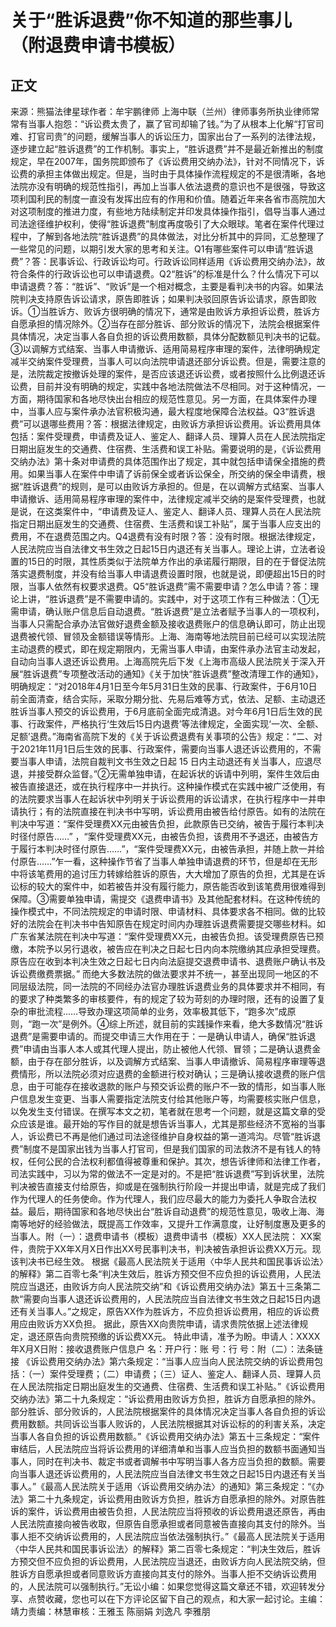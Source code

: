# 关于“胜诉退费”你不知道的那些事儿（附退费申请书模板）
## 正文
来源：熊猫法律星球作者：牟宇鹏律师 上海中联（兰州）律师事务所执业律师常常有当事人抱怨：“诉讼费太贵了，赢了官司却输了钱。”为了从根本上化解“打官司难、打官司贵”的问题，缓解当事人的诉讼压力，国家出台了一系列的法律法规，逐步建立起“胜诉退费”的工作机制。事实上，“胜诉退费”并不是最近新推出的制度规定，早在2007年，国务院即颁布了《诉讼费用交纳办法》，针对不同情况下，诉讼费的承担主体做出规定。但是，当时由于具体操作流程规定的不是很清晰，各地法院亦没有明确的规范性指引，再加上当事人依法退费的意识也不是很强，导致这项利国利民的制度一直没有发挥出应有的作用和价值。随着近年来各省市高院加大对这项制度的推进力度，有些地方陆续制定并印发具体操作指引，倡导当事人通过司法途径维护权利，使得“胜诉退费”制度再度吸引了大众眼球。笔者在案件代理过程中，了解到各地法院“胜诉退费”的具体做法，对比分析其中的异同，汇总整理了一些常见的问题，以期引发大家的思考和关注。Q1有哪些案件可以申请“胜诉退费”？答：民事诉讼、行政诉讼均可。行政诉讼同样适用《诉讼费用交纳办法》，故符合条件的行政诉讼也可以申请退费。Q2“胜诉”的标准是什么？什么情况下可以申请退费？答：“胜诉”、“败诉”是一个相对概念，主要是看判决书的内容。如果法院判决支持原告诉讼请求，原告即胜诉；如果判决驳回原告诉讼请求，原告即败诉。①当胜诉方、败诉方很明确的情况下，通常是由败诉方承担诉讼费，胜诉方自愿承担的情况除外。②当存在部分胜诉、部分败诉的情况下，法院会根据案件具体情况，决定当事人各自负担的诉讼费用数额，具体分配数额见判决书的记载。③以调解方式结案、当事人申请撤诉、适用简易程序审理的案件，法律明确规定减半交纳案件受理费，当事人可以向法院申请退还部分诉讼费。但是，需要注意的是，法院裁定按撤诉处理的案件，是否应该退还诉讼费，或者按照什么比例退还诉讼费，目前并没有明确的规定，实践中各地法院做法不尽相同。对于这种情况，一方面，期待国家和各地尽快出台相应的规范性意见。另一方面，在具体案件办理中，当事人应与案件承办法官积极沟通，最大程度地保障合法权益。Q3“胜诉退费”可以退哪些费用？答：根据法律规定，由败诉方承担诉讼费用。诉讼费用具体包括：案件受理费，申请费及证人、鉴定人、翻译人员、理算人员在人民法院指定日期出庭发生的交通费、住宿费、生活费和误工补贴。需要说明的是，《诉讼费用交纳办法》第十条对申请费的具体范围作出了规定，其中就包括申请保全措施的费用。如果当事人在案件中申请了诉前保全或者诉讼保全，所交纳的保全申请费，根据“胜诉退费”的规则，是可以由败诉方承担的。但是，在以调解方式结案、当事人申请撤诉、适用简易程序审理的案件中，法律规定减半交纳的是案件受理费，也就是说，在这类案件中，“申请费及证人、鉴定人、翻译人员、理算人员在人民法院指定日期出庭发生的交通费、住宿费、生活费和误工补贴”，属于当事人应支出的费用，不在退费范围之内。Q4退费有没有时限？答：没有时限。根据法律规定，人民法院应当自法律文书生效之日起15日内退还有关当事人。理论上讲，立法者设置的15日的时限，其性质类似于法院单方作出的承诺履行期限，目的在于督促法院落实退费制度，并没有给当事人申请退费设置时限，也就是说，即便超出15日的时限，当事人依然有权要求退费。Q5“胜诉退费”需不需要申请？怎么申请？答：理论上讲，“胜诉退费”是不需要申请的。实践中，对于这项工作有三种做法：①无需申请，确认账户信息后自动退费。“胜诉退费”是立法者赋予当事人的一项权利，当事人只需配合承办法官做好退费金额及接收退费账户的信息确认即可，防止出现退费被代领、冒领及金额错误等情形。上海、海南等地法院目前已经可以实现法院主动退费的模式，即在规定期限内，无需当事人申请，由案件承办法官主动发起，自动向当事人退还诉讼费用。上海高院先后下发《上海市高级人民法院关于深入开展“胜诉退费”专项整改活动的通知》《关于加快“胜诉退费”整改清理工作的通知》，明确规定：“对2018年4月1日至今年5月31日生效的民事、行政案件，于6月10日前全面清查，结合实际，采取分期分批、先易后难等方式，依法、足额、主动退还胜诉当事人预交的诉讼费用，于6月底前全面完成清退。对今年6月1日后生效的民事、行政案件，严格执行‘生效后15日内退费’等法律规定，全面实现‘一次、全额、足额’退费。”海南省高院下发的《关于诉讼费退费有关事项的公告》规定：“二、对于2021年11月1日后生效的民事、行政案件，需要向当事人退还诉讼费用的，不需要当事人申请，法院自裁判文书生效之日起 15 日内主动退还有关当事人，应退尽退，并接受群众监督。”②无需单独申请，在起诉状的诉请中列明，案件生效后由被告直接退还，或在执行程序中一并执行。这种操作模式在实践中被广泛使用，有的法院要求当事人在起诉状中列明关于诉讼费用的诉讼请求，在执行程序中一并申请执行；有的法院直接在判决书中写明，诉讼费用由被告给付原告。如有的法院在判决中写道：“案件受理费XX元由被告负担，此款原告已交纳，被告于履行本判决时径付原告……” ，“案件受理费XX元，由被告负担，该费用不予退还，由被告方于履行本判决时径付原告……”，“案件受理费XX元，由被告承担，并随上款一并给付原告……”乍一看，这种操作节省了当事人单独申请退费的环节，但是却在无形中将该笔费用的追讨压力转嫁给胜诉的原告，大大增加了原告的负担，尤其是在诉讼标的较大的案件中，如若被告并没有履行能力，原告能否收到该笔费用很难得到保障。③需要单独申请，需提交《退费申请书》及其他配套材料。在这种传统的操作模式中，不同法院规定的申请时限、申请材料、具体要求各不相同。做的比较好的法院会在判决书中告知原告在规定时间内办理胜诉退费需要提交哪些材料。如广东省某法院在判决中写道：“案件受理费XX元，由被告负担。该受理费原告已预缴，本院予以另行退收，被告应在判决之日起七日内向本院缴纳其应承担受理费。原告应在收到本判决生效之日起七日内向法庭提交退费申请书、退费账户确认书及诉讼费缴费票据。” 而绝大多数法院的做法要求并不统一，甚至出现同一地区的不同层级法院，同一法院的不同经办法官办理胜诉退费业务的具体要求并不相同，有的要求了种类繁多的审核要件，有的规定了较为苛刻的办理时限，还有的设置了复杂的审批流程……导致办理这项简单的业务，效率极其低下，“跑多次”成原则，“跑一次”是例外。④综上所述，就目前的实践操作来看，绝大多数情况“胜诉退费”是需要申请的。而提交申请三大作用在于：一是确认申请人，确保“胜诉退费”申请由当事人本人或其代理人提出，防止被他人代领、冒领；二是确认退费金额，由于存在部分胜诉，以及调解方式结案、当事人申请撤诉、简易程序审理等退费情形，所以法院必须对应退费的金额进行校对确认；三是确认接收退费的账户信息，由于可能存在接收退款的账户与预交诉讼费的账户不一致的情形，如当事人账户信息发生变更、当事人需要指定法院支付给其他账户等，均需要核实账户信息，以免发生支付错误。在撰写本文之初，笔者就在思考一个问题，就是这篇文章的受众应该是谁。最开始的写作目的就是想告诉当事人，尤其是那些经济不宽裕的当事人，诉讼费已不再是他们通过司法途径维护自身权益的第一道鸿沟。尽管“胜诉退费”制度不是国家出钱为当事人打官司，但是我们国家的司法救济不是有钱人的特权，任何公民的合法权利都值得被尊重和保护。其次，想告诉律师和法律工作者，司法实践中，习以为常的做法不一定是对的。不是把“胜诉退费”写到诉状里，法院判决被告直接支付给原告，抑或是在强制执行阶段一并提出申请，就是完成了我们作为代理人的任务使命。作为代理人，我们应尽最大的能力为委托人争取合法权益。最后，期待国家和各地尽快出台“胜诉自动退费”的规范性意见，吸收上海、海南等地好的经验做法，既提高工作效率，又提升工作满意度，让好制度惠及更多的当事人。附（一）：退费申请书（模板）退费申请书（模板）XX人民法院：        XX案件，贵院于XX年X月X日作出XX号民事判决书，判决被告承担诉讼费XX万元。现该判决书已经生效。        根据《最高人民法院关于适用〈中华人民共和国民事诉讼法〉的解释》第二百零七条“判决生效后，胜诉方预交但不应负担的诉讼费用，人民法院应当退还，由败诉方向人民法院交纳”和《诉讼费用交纳办法》第五十三条第二款“需要向当事人退还诉讼费用的，人民法院应当自法律文书生效之日起15日内退还有关当事人。”之规定，原告XX作为胜诉方，不应负担诉讼费用，相应的诉讼费用应由败诉方XX负担。       据此，原告XX向贵院申请，请求贵院依据上述法律规定，退还原告向贵院预缴的诉讼费XX元。       特此申请，准予为盼。申请人：XXXX年X月X日附：接收退费账户信息户  名：开户行：账  号：行  号：附（二）：法条链接 《诉讼费用交纳办法》第六条规定：“当事人应当向人民法院交纳的诉讼费用包括：（一）案件受理费；（二）申请费；（三）证人、鉴定人、翻译人员、理算人员在人民法院指定日期出庭发生的交通费、住宿费、生活费和误工补贴。”《诉讼费用交纳办法》第二十九条规定：“诉讼费用由败诉方负担，胜诉方自愿承担的除外。部分胜诉、部分败诉的，人民法院根据案件的具体情况决定当事人各自负担的诉讼费用数额。共同诉讼当事人败诉的，人民法院根据其对诉讼标的的利害关系，决定当事人各自负担的诉讼费用数额。”《诉讼费用交纳办法》第五十三条规定：“案件审结后，人民法院应当将诉讼费用的详细清单和当事人应当负担的数额书面通知当事人，同时在判决书、裁定书或者调解书中写明当事人各方应当负担的数额。需要向当事人退还诉讼费用的，人民法院应当自法律文书生效之日起15日内退还有关当事人。”《最高人民法院关于适用〈诉讼费用交纳办法〉的通知》第三条规定：“《办法》第二十九条规定，诉讼费用由败诉方负担，胜诉方自愿承担的除外。对原告胜诉的案件，诉讼费用由被告负担，人民法院应当将预收的诉讼费用退还原告，再由人民法院直接向被告收取，但原告自愿承担或者同意被告直接向其支付的除外。当事人拒不交纳诉讼费用的，人民法院应当依法强制执行。”《最高人民法院关于适用〈中华人民共和国民事诉讼法〉的解释》第二百零七条规定：“判决生效后，胜诉方预交但不应负担的诉讼费用，人民法院应当退还，由败诉方向人民法院交纳，但胜诉方自愿承担或者同意败诉方直接向其支付的除外。当事人拒不交纳诉讼费用的，人民法院可以强制执行。”无讼小编：如果您觉得这篇文章还不错，欢迎转发分享、点赞收藏，您也可以在下方评论区留下自己的观点，和大家一起讨论。主编：靖力责编：林慧审核：王雅玉 陈丽娟 刘逸凡 李雅朋